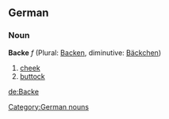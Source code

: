 ==German==
===Noun===
'''Backe''' ''f'' (Plural: [[Backen]], diminutive: [[Bäckchen]])

# [[cheek]]
# [[buttock]]

[[Category:German nouns]]

[[de:Backe]]
